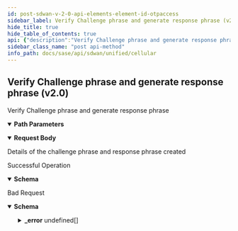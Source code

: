 ```yaml
---
id: post-sdwan-v-2-0-api-elements-element-id-otpaccess
sidebar_label: Verify Challenge phrase and generate response phrase (v2.0)
hide_title: true
hide_table_of_contents: true
api: {"description":"Verify Challenge phrase and generate response phrase","operationId":"post-sdwan-v2.0-api-elements-element_id-otpaccess","parameters":[{"description":"element id","in":"path","name":"element_id","required":true,"schema":{"description":"Element Id","type":"string"}}],"requestBody":{"content":{"application/json":{"schema":{"properties":{"challenge_phrase":{"description":"Challenge Phrase: NotNull Pattern(error = CHALLENGE_VERIFICATION_FAILED: Challenge Verification failed., regexp = ([PQRTVWXY234BCDFGHJKM6789I]{5})-([PQRTVWXY234BCDFGHJKM6789I]{5})-([PQRTVWXY234BCDFGHJKM6789]{5})-([PQRTVWXY234BCDFGHJKM6789]{5})) ","type":"string"},"id":{"description":"Id","type":"string"},"response_phrase":{"description":"Response Phrase","type":"string"}},"required":["challenge_phrase"]}}},"description":"Details of the challenge phrase and response phrase created"},"responses":{"200":{"content":{"application/json":{"schema":{"properties":{"challenge_phrase":{"description":"Challenge Phrase: NotNull Pattern(error = CHALLENGE_VERIFICATION_FAILED: Challenge Verification failed., regexp = ([PQRTVWXY234BCDFGHJKM6789I]{5})-([PQRTVWXY234BCDFGHJKM6789I]{5})-([PQRTVWXY234BCDFGHJKM6789]{5})-([PQRTVWXY234BCDFGHJKM6789]{5})) ","type":"string"},"id":{"description":"Id","type":"string"},"response_phrase":{"description":"Response Phrase","type":"string"}},"required":["challenge_phrase"]}}},"description":"Successful Operation"},"400":{"content":{"application/json":{"example":{"value":{"_error":[{"code":"CHALLENGE_VERIFICATION_FAILED"}]}},"schema":{"properties":{"_error":{"items":{"properties":{"code":{"type":"string"},"message":{"type":"string"}}},"type":"array"}}}}},"description":"Bad Request"}},"tags":["Cellular"],"method":"post","path":"/sdwan/v2.0/api/elements/{element_id}/otpaccess","jsonRequestBodyExample":{"challenge_phrase":"string","id":"string","response_phrase":"string"},"info":{"contact":{},"description":"List of APIs used to manage the cellular device, services, APN profiles, and modules.","title":"Cellular","version":"Latest"},"postman":{"name":"Verify Challenge phrase and generate response phrase (v2.0)","description":{"content":"Verify Challenge phrase and generate response phrase","type":"text/plain"},"url":{"path":["sdwan","v2.0","api","elements",":element_id","otpaccess"],"host":["{{baseUrl}}"],"query":[],"variable":[{"disabled":false,"description":{"content":"(Required) element id","type":"text/plain"},"type":"any","value":"","key":"element_id"}]},"header":[{"key":"Content-Type","value":"application/json"},{"key":"Accept","value":"application/json"}],"method":"POST","body":{"mode":"raw","raw":"\"\"","options":{"raw":{"language":"json"}}}}}
sidebar_class_name: "post api-method"
info_path: docs/sase/api/sdwan/unified/cellular
---
```



## Verify Challenge phrase and generate response phrase (v2.0)



Verify Challenge phrase and generate response phrase

<details style={{"marginBottom":"1rem"}} data-collapsed={false} open={true}><summary style={{}}><strong>Path Parameters</strong></summary><div><ul><ParamsItem className={"paramsItem"} param={{"description":"element id","in":"path","name":"element_id","required":true,"schema":{"description":"Element Id","type":"string"}}}></ParamsItem></ul></div></details><MimeTabs><TabItem label={"application/json"} value={"application/json-schema"}><details style={{}} data-collapsed={false} open={true}><summary style={{"textAlign":"left"}}><strong>Request Body</strong></summary><div style={{"textAlign":"left","marginLeft":"1rem"}}><div style={{"marginTop":"1rem","marginBottom":"1rem"}}>

Details of the challenge phrase and response phrase created

</div></div><ul style={{"marginLeft":"1rem"}}><SchemaItem collapsible={false} name={"challenge_phrase"} required={true} schemaDescription={"Challenge Phrase: NotNull Pattern(error = CHALLENGE_VERIFICATION_FAILED: Challenge Verification failed., regexp = ([PQRTVWXY234BCDFGHJKM6789I]{5})-([PQRTVWXY234BCDFGHJKM6789I]{5})-([PQRTVWXY234BCDFGHJKM6789]{5})-([PQRTVWXY234BCDFGHJKM6789]{5})) "} schemaName={"string"} qualifierMessage={undefined} defaultValue={undefined}></SchemaItem><SchemaItem collapsible={false} name={"id"} required={false} schemaDescription={"Id"} schemaName={"string"} qualifierMessage={undefined} defaultValue={undefined}></SchemaItem><SchemaItem collapsible={false} name={"response_phrase"} required={false} schemaDescription={"Response Phrase"} schemaName={"string"} qualifierMessage={undefined} defaultValue={undefined}></SchemaItem></ul></details></TabItem></MimeTabs><div><ApiTabs><TabItem label={"200"} value={"200"}><div>

Successful Operation

</div><div><MimeTabs groupId={"mime-type"}><TabItem label={"application/json"} value={"application/json"}><SchemaTabs groupId={"schema-tabs"}><TabItem label={"Schema"} value={"Schema"}><details style={{}} data-collapsed={false} open={true}><summary style={{"textAlign":"left"}}><strong>Schema</strong></summary><div style={{"textAlign":"left","marginLeft":"1rem"}}></div><ul style={{"marginLeft":"1rem"}}><SchemaItem collapsible={false} name={"challenge_phrase"} required={false} schemaDescription={"Challenge Phrase: NotNull Pattern(error = CHALLENGE_VERIFICATION_FAILED: Challenge Verification failed., regexp = ([PQRTVWXY234BCDFGHJKM6789I]{5})-([PQRTVWXY234BCDFGHJKM6789I]{5})-([PQRTVWXY234BCDFGHJKM6789]{5})-([PQRTVWXY234BCDFGHJKM6789]{5})) "} schemaName={"string"} qualifierMessage={undefined} defaultValue={undefined}></SchemaItem><SchemaItem collapsible={false} name={"id"} required={false} schemaDescription={"Id"} schemaName={"string"} qualifierMessage={undefined} defaultValue={undefined}></SchemaItem><SchemaItem collapsible={false} name={"response_phrase"} required={false} schemaDescription={"Response Phrase"} schemaName={"string"} qualifierMessage={undefined} defaultValue={undefined}></SchemaItem></ul></details></TabItem><TabItem label={"Example (from schema)"} value={"Example (from schema)"}><ResponseSamples responseExample={"{\n  \"challenge_phrase\": \"string\",\n  \"id\": \"string\",\n  \"response_phrase\": \"string\"\n}"} language={"json"}></ResponseSamples></TabItem></SchemaTabs></TabItem></MimeTabs></div></TabItem><TabItem label={"400"} value={"400"}><div>

Bad Request

</div><div><MimeTabs groupId={"mime-type"}><TabItem label={"application/json"} value={"application/json"}><SchemaTabs groupId={"schema-tabs"}><TabItem label={"Schema"} value={"Schema"}><details style={{}} data-collapsed={false} open={true}><summary style={{"textAlign":"left"}}><strong>Schema</strong></summary><div style={{"textAlign":"left","marginLeft":"1rem"}}></div><ul style={{"marginLeft":"1rem"}}><SchemaItem collapsible={true} className={"schemaItem"}><details style={{}}><summary style={{}}><strong>_error</strong><span style={{"opacity":"0.6"}}> undefined[]</span></summary><div style={{"marginLeft":"1rem"}}><SchemaItem collapsible={false} name={"code"} required={false} schemaDescription={undefined} schemaName={"string"} qualifierMessage={undefined} defaultValue={undefined}></SchemaItem><SchemaItem collapsible={false} name={"message"} required={false} schemaDescription={undefined} schemaName={"string"} qualifierMessage={undefined} defaultValue={undefined}></SchemaItem></div></details></SchemaItem></ul></details></TabItem><TabItem label={"Example (from schema)"} value={"Example (from schema)"}><ResponseSamples responseExample={"{\n  \"_error\": [\n    {\n      \"code\": \"string\",\n      \"message\": \"string\"\n    }\n  ]\n}"} language={"json"}></ResponseSamples></TabItem><TabItem label={"Example"} value={"Example"}><ResponseSamples responseExample={"{\n  \"value\": {\n    \"_error\": [\n      {\n        \"code\": \"CHALLENGE_VERIFICATION_FAILED\"\n      }\n    ]\n  }\n}"} language={"json"}></ResponseSamples></TabItem></SchemaTabs></TabItem></MimeTabs></div></TabItem></ApiTabs></div>
      